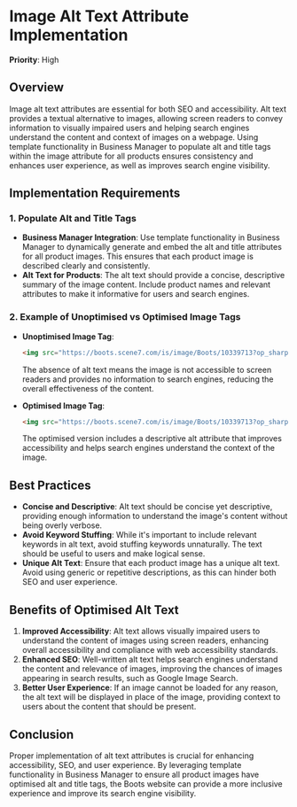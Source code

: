 
# Image Alt Text Attribute Implementation

**Priority**: High

## Overview

Image alt text attributes are essential for both SEO and accessibility. Alt text provides a textual alternative to images, allowing screen readers to convey information to visually impaired users and helping search engines understand the content and context of images on a webpage. Using template functionality in Business Manager to populate alt and title tags within the image attribute for all products ensures consistency and enhances user experience, as well as improves search engine visibility.

## Implementation Requirements

### 1. Populate Alt and Title Tags

- **Business Manager Integration**: Use template functionality in Business Manager to dynamically generate and embed the alt and title attributes for all product images. This ensures that each product image is described clearly and consistently.
- **Alt Text for Products**: The alt text should provide a concise, descriptive summary of the image content. Include product names and relevant attributes to make it informative for users and search engines.

### 2. Example of Unoptimised vs Optimised Image Tags

- **Unoptimised Image Tag**:
  ```html
  <img src="https://boots.scene7.com/is/image/Boots/10339713?op_sharpen=1" alt="" class="oct-image oct-image--lazy" data-testid="lazy-image" decoding="async" loading="lazy">
  ```
  The absence of alt text means the image is not accessible to screen readers and provides no information to search engines, reducing the overall effectiveness of the content.

- **Optimised Image Tag**:
  ```html
  <img src="https://boots.scene7.com/is/image/Boots/10339713?op_sharpen=1" alt="L'Oréal Paris Bright Reveal Dark Spot UV Fluid SPF 50+ Niacinamide 50ml Product Image" class="oct-image oct-image--lazy" data-testid="lazy-image" decoding="async" loading="lazy">
  ```
  The optimised version includes a descriptive alt attribute that improves accessibility and helps search engines understand the context of the image.

## Best Practices

- **Concise and Descriptive**: Alt text should be concise yet descriptive, providing enough information to understand the image's content without being overly verbose.
- **Avoid Keyword Stuffing**: While it's important to include relevant keywords in alt text, avoid stuffing keywords unnaturally. The text should be useful to users and make logical sense.
- **Unique Alt Text**: Ensure that each product image has a unique alt text. Avoid using generic or repetitive descriptions, as this can hinder both SEO and user experience.

## Benefits of Optimised Alt Text

1. **Improved Accessibility**: Alt text allows visually impaired users to understand the content of images using screen readers, enhancing overall accessibility and compliance with web accessibility standards.
2. **Enhanced SEO**: Well-written alt text helps search engines understand the content and relevance of images, improving the chances of images appearing in search results, such as Google Image Search.
3. **Better User Experience**: If an image cannot be loaded for any reason, the alt text will be displayed in place of the image, providing context to users about the content that should be present.

## Conclusion

Proper implementation of alt text attributes is crucial for enhancing accessibility, SEO, and user experience. By leveraging template functionality in Business Manager to ensure all product images have optimised alt and title tags, the Boots website can provide a more inclusive experience and improve its search engine visibility.
